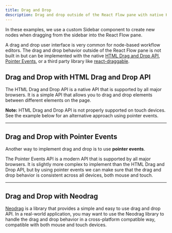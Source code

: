 ```yaml
---
title: Drag and Drop
description: Drag and drop outside of the React Flow pane with native HTML Drag and Drop API or react-draggable.
---
```



In these examples, we use a custom Sidebar component to create new nodes when
dragging from the sidebar into the React Flow pane.

A drag and drop user interface is very common for node-based workflow editors.
The drag and drop behavior outside of the React Flow pane is not built in but
can be implemented with the native [HTML Drag and Drop
API](https://developer.mozilla.org/en-US/docs/Web/API/HTML_Drag_and_Drop_API), 
[Pointer Events](https://developer.mozilla.org/en-US/docs/Web/API/Pointer_events),
or a third party library like
[react-draggable](https://github.com/react-grid-layout/react-draggable).

## Drag and Drop with HTML Drag and Drop API

The HTML Drag and Drop API is a native API that is supported by all major browsers.
It is a simple API that allows you to drag and drop elements between different
elements on the page.

**Note:** HTML Drag and Drop API is not properly supported on touch devices. 
See the example below for an alternative approach using pointer events.


<RemoteCodeViewer route="examples/interaction/drag-and-drop" framework="react" />


---

## Drag and Drop with Pointer Events

Another way to implement drag and drop is to use **pointer events**.

The Pointer Events API is a modern API that is supported by all major browsers.
It is slightly more complex to implement than the HTML Drag and Drop API, but by
using pointer events we can make sure that the drag and drop behavior is consistent across all devices, both mouse and touch.


<RemoteCodeViewer route="examples/interaction/drag-and-drop-custom" framework="react" />

---

## Drag and Drop with Neodrag

[Neodrag](https://github.com/puruvj/neodrag) is a library that provides a simple and easy to use drag and drop API.
In a real-world application, you may want to use the Neodrag library to handle the drag and drop behavior in a cross-platform compatible way, compatible with both mouse and touch devices.

<RemoteCodeViewer route="examples/interaction/drag-and-drop-neodrag" framework="react" />